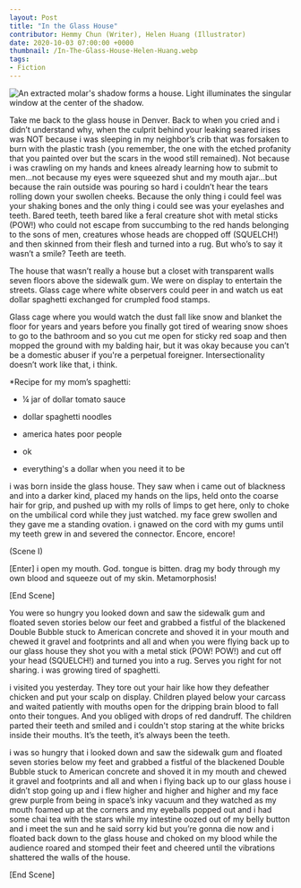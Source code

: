 ---
layout: Post
title: "In the Glass House"
contributor: Hemmy Chun (Writer), Helen Huang (Illustrator)
date: 2020-10-03 07:00:00 +0000
thumbnail: /In-The-Glass-House-Helen-Huang.webp
tags:
- Fiction
---
<div class="center">
    <img src="{{ site.baseurl }}/uploads/2020/In-The-Glass-House-Helen-Huang.png"
        alt="An extracted molar's shadow forms a house. Light illuminates the singular window at the center of the shadow."
        class="w650" />
</div>

Take me back to the glass house in Denver. Back to when you cried and i didn’t understand why, when the culprit behind your leaking seared irises was NOT because i was sleeping in my neighbor’s crib that was forsaken to burn with the plastic trash (you remember, the one with the etched profanity that you painted over but the scars in the wood still remained). Not because i was crawling on my hands and knees already learning how to submit to men...not because my eyes were squeezed shut and my mouth ajar...but because the rain outside was pouring so hard i couldn’t hear the tears rolling down your swollen cheeks. Because the only thing i could feel was your shaking bones and the only thing i could see was your eyelashes and teeth. Bared teeth, teeth bared like a feral creature shot with metal sticks (POW!) who could not escape from succumbing to the red hands belonging to the sons of men, creatures whose heads are chopped off (SQUELCH!) and then skinned from their flesh and turned into a rug. But who’s to say it wasn’t a smile? Teeth are teeth.

The house that wasn’t really a house but a closet with transparent walls seven floors above the sidewalk gum. We were on display to entertain the streets. Glass cage where white observers could peer in and watch us eat dollar spaghetti exchanged for crumpled food stamps.

Glass cage where you would watch the dust fall like snow and blanket the floor for years and years before you finally got tired of wearing snow shoes to go to the bathroom and so you cut me open for sticky red soap and then mopped the ground with my balding hair, but it was okay because you can’t be a domestic abuser if you're a perpetual foreigner. Intersectionality doesn’t work like that, i think.

\*Recipe for my mom’s spaghetti:

* ¼ jar of dollar tomato sauce


* dollar spaghetti noodles
* america hates poor people
* ok
* everything's a dollar when you need it to be

i was born inside the glass house. They saw when i came out of blackness and into a darker kind, placed my hands on the lips, held onto the coarse hair for grip, and pushed up with my rolls of limps to get here, only to choke on the umbilical cord while they just watched. my face grew swollen and they gave me a standing ovation. i gnawed on the cord with my gums until my teeth grew in and severed the connector. Encore, encore!

(Scene I)

\[Enter\] i open my mouth. God. tongue is bitten. drag my body through my own blood and squeeze out of my skin. Metamorphosis!

\[End Scene\]

You were so hungry you looked down and saw the sidewalk gum and floated seven stories below our feet and grabbed a fistful of the blackened Double Bubble stuck to American concrete and shoved it in your mouth and chewed it gravel and footprints and all and when you were flying back up to our glass house they shot you with a metal stick (POW! POW!) and cut off your head (SQUELCH!) and turned you into a rug. Serves you right for not sharing. i was growing tired of spaghetti.

i visited you yesterday. They tore out your hair like how they defeather chicken and put your scalp on display. Children played below your carcass and waited patiently with mouths open for the dripping brain blood to fall onto their tongues. And you obliged with drops of red dandruff. The children parted their teeth and smiled and i couldn't stop staring at the white bricks inside their mouths. It’s the teeth, it’s always been the teeth.

i was so hungry that i looked down and saw the sidewalk gum and floated seven stories below my feet and grabbed a fistful of the blackened Double Bubble stuck to American concrete and shoved it in my mouth and chewed it gravel and footprints and all and when i flying back up to our glass house i didn’t stop going up and i flew higher and higher and higher and my face grew purple from being in space’s inky vacuum and they watched as my mouth foamed up at the corners and my eyeballs popped out and i had some chai tea with the stars while my intestine oozed out of my belly button and i meet the sun and he said sorry kid but you’re gonna die now and i floated back down to the glass house and choked on my blood while the audience roared and stomped their feet and cheered until the vibrations shattered the walls of the house.

\[End Scene\]